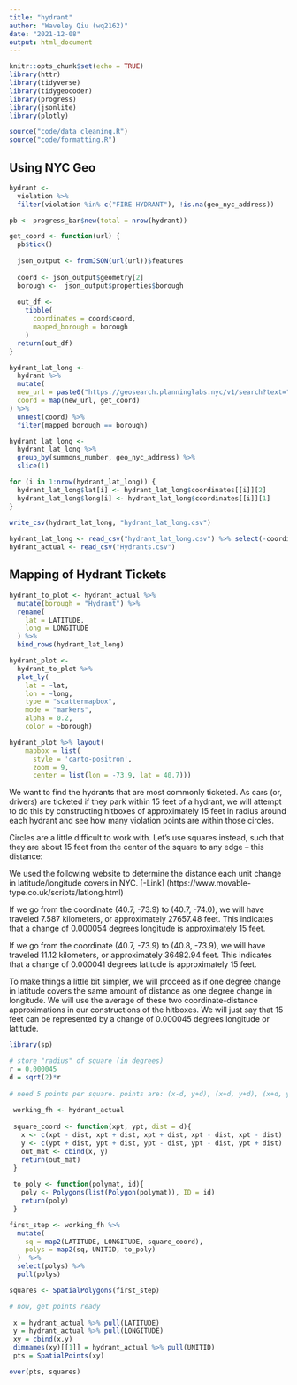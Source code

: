 ```yaml
---
title: "hydrant"
author: "Waveley Qiu (wq2162)"
date: "2021-12-08"
output: html_document
---
```


```r
knitr::opts_chunk$set(echo = TRUE)
library(httr)
library(tidyverse)
library(tidygeocoder)
library(progress)
library(jsonlite)
library(plotly)

source("code/data_cleaning.R")
source("code/formatting.R")
```

## Using NYC Geo

```r
hydrant <- 
  violation %>% 
  filter(violation %in% c("FIRE HYDRANT"), !is.na(geo_nyc_address)) 

pb <- progress_bar$new(total = nrow(hydrant))

get_coord <- function(url) {
  pb$tick()
  
  json_output <- fromJSON(url(url))$features
  
  coord <- json_output$geometry[2]
  borough <-  json_output$properties$borough
  
  out_df <- 
    tibble(
      coordinates = coord$coord,
      mapped_borough = borough
    )
  return(out_df)
}

hydrant_lat_long <- 
  hydrant %>%
  mutate(
  new_url = paste0("https://geosearch.planninglabs.nyc/v1/search?text=", geo_nyc_address, "&size=25"),
  coord = map(new_url, get_coord)
) %>%
  unnest(coord) %>%
  filter(mapped_borough == borough)

hydrant_lat_long <-
  hydrant_lat_long %>%
  group_by(summons_number, geo_nyc_address) %>%
  slice(1)

for (i in 1:nrow(hydrant_lat_long)) {
  hydrant_lat_long$lat[i] <- hydrant_lat_long$coordinates[[i]][2]
  hydrant_lat_long$long[i] <- hydrant_lat_long$coordinates[[i]][1]
}
  
write_csv(hydrant_lat_long, "hydrant_lat_long.csv")
```

```r
hydrant_lat_long <- read_csv("hydrant_lat_long.csv") %>% select(-coordinates)
hydrant_actual <- read_csv("Hydrants.csv")
```

## Mapping of Hydrant Tickets

```r

hydrant_to_plot <- hydrant_actual %>%
  mutate(borough = "Hydrant") %>%
  rename(
    lat = LATITUDE,
    long = LONGITUDE
  ) %>% 
  bind_rows(hydrant_lat_long)

hydrant_plot <- 
  hydrant_to_plot %>% 
  plot_ly(
    lat = ~lat, 
    lon = ~long, 
    type = "scattermapbox", 
    mode = "markers", 
    alpha = 0.2,
    color = ~borough)

hydrant_plot %>% layout(
    mapbox = list(
      style = 'carto-positron',
      zoom = 9,
      center = list(lon = -73.9, lat = 40.7))) 
```

We want to find the hydrants that are most commonly ticketed. As cars (or, drivers) are ticketed if they park within 15 feet of a hydrant, we will attempt to do this by constructing hitboxes of approximately 15 feet in radius around each hydrant and see how many violation points are within those circles.

Circles are a little difficult to work with. Let's use squares instead, such that they are about 15 feet from the center of the square to any edge -- this distance:

We used the following website to determine the distance each unit change in latitude/longitude covers in NYC. 
[-Link] (https://www.movable-type.co.uk/scripts/latlong.html)

If we go from the coordinate (40.7, -73.9) to (40.7, -74.0), we will have traveled 7.587 kilometers, or approximately 27657.48 feet. This indicates that a change of 0.000054 degrees longitude is approximately 15 feet.

If we go from the coordinate (40.7, -73.9) to (40.8, -73.9), we will have traveled 11.12 kilometers, or approximately 36482.94 feet. This indicates that a change of 0.000041 degrees latitude is approximately 15 feet.

To make things a little bit simpler, we will proceed as if one degree change in latitude covers the same amount of distance as one degree change in longitude. We will use the average of these two coordinate-distance approximations in our constructions of the hitboxes. We will just say that 15 feet can be represented by a change of 0.000045 degrees longitude or latitude.

```r
library(sp)

# store "radius" of square (in degrees)
r = 0.000045
d = sqrt(2)*r
 
# need 5 points per square. points are: (x-d, y+d), (x+d, y+d), (x+d, y-d), (x-d, y-d), (x-d, y+d), (x-d, y+d)
 
 working_fh <- hydrant_actual
 
 square_coord <- function(xpt, ypt, dist = d){
   x <- c(xpt - dist, xpt + dist, xpt + dist, xpt - dist, xpt - dist)
   y <- c(ypt + dist, ypt + dist, ypt - dist, ypt - dist, ypt + dist)
   out_mat <- cbind(x, y)
   return(out_mat)
 }
 
 to_poly <- function(polymat, id){
   poly <- Polygons(list(Polygon(polymat)), ID = id)
   return(poly)
 }

first_step <- working_fh %>%
  mutate(
    sq = map2(LATITUDE, LONGITUDE, square_coord),
    polys = map2(sq, UNITID, to_poly)
  )  %>% 
  select(polys) %>%
  pull(polys)

squares <- SpatialPolygons(first_step)

# now, get points ready 
 
 x = hydrant_actual %>% pull(LATITUDE)
 y = hydrant_actual %>% pull(LONGITUDE)
 xy = cbind(x,y)
 dimnames(xy)[[1]] = hydrant_actual %>% pull(UNITID)
 pts = SpatialPoints(xy)

over(pts, squares)
```
































